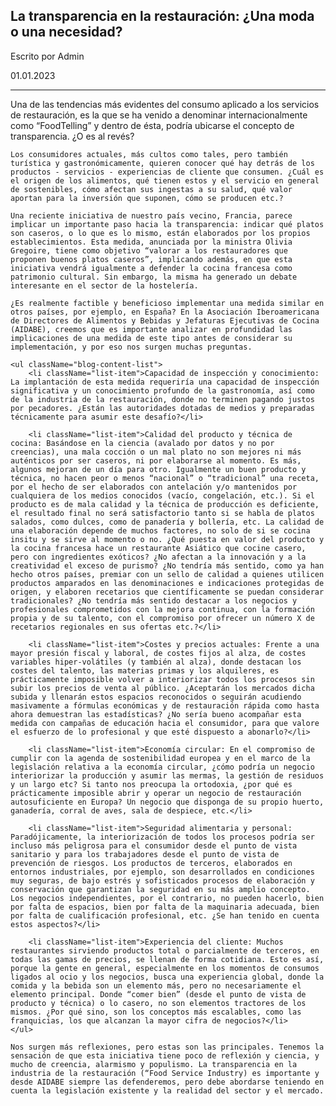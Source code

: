 
<h2 className="blog-post-title">La transparencia en la restauración: ¿Una moda o una necesidad?</h2>
<div className="credits">
    <p className="written-by">Escrito por Admin</p>
    <p className="post-date">01.01.2023</p>
</div>

<BlogImg src="/post-1.jpg" alt="" />

<hr />

<div className="content-wrapper">
    Una de las tendencias más evidentes del consumo aplicado a los servicios de restauración, es la que se ha venido a denominar internacionalmente como “FoodTelling” y dentro de ésta, podría ubicarse el concepto de transparencia. ¿O es al revés?

    Los consumidores actuales, más cultos como tales, pero también turística y gastronómicamente, quieren conocer qué hay detrás de los productos - servicios - experiencias de cliente que consumen. ¿Cuál es el origen de los alimentos, qué tienen estos y el servicio en general de sostenibles, cómo afectan sus ingestas a su salud, qué valor aportan para la inversión que suponen, cómo se producen etc.?

    Una reciente iniciativa de nuestro país vecino, Francia, parece implicar un importante paso hacia la transparencia: indicar qué platos son caseros, o lo que es lo mismo, están elaborados por los propios establecimientos. Esta medida, anunciada por la ministra Olivia Gregoire, tiene como objetivo “valorar a los restauradores que proponen buenos platos caseros”, implicando además, en que esta iniciativa vendrá igualmente a defender la cocina francesa como patrimonio cultural. Sin embargo, la misma ha generado un debate interesante en el sector de la hostelería.

    ¿Es realmente factible y beneficioso implementar una medida similar en otros países, por ejemplo, en España? En la Asociación Iberoamericana de Directores de Alimentos y Bebidas y Jefaturas Ejecutivas de Cocina (AIDABE), creemos que es importante analizar en profundidad las implicaciones de una medida de este tipo antes de considerar su implementación, y por eso nos surgen muchas preguntas.

    <ul className="blog-content-list">
        <li className="list-item">Capacidad de inspección y conocimiento: La implantación de esta medida requeriría una capacidad de inspección significativa y un conocimiento profundo de la gastronomía, así como de la industria de la restauración, donde no terminen pagando justos por pecadores. ¿Están las autoridades dotadas de medios y preparadas técnicamente para asumir este desafío?</li>

        <li className="list-item">Calidad del producto y técnica de cocina: Basándose en la ciencia (avalado por datos y no por creencias), una mala cocción o un mal plato no son mejores ni más auténticos por ser caseros, ni por elaborarse al momento. Es más, algunos mejoran de un día para otro. Igualmente un buen producto y técnica, no hacen peor o menos “nacional” o “tradicional” una receta, por el hecho de ser elaborados con antelación y/o mantenidos por cualquiera de los medios conocidos (vacío, congelación, etc.). Si el producto es de mala calidad y la técnica de producción es deficiente, el resultado final no será satisfactorio tanto si se habla de platos salados, como dulces, como de panadería y bollería, etc. La calidad de una elaboración depende de muchos factores, no solo de si se cocina insitu y se sirve al momento o no. ¿Qué puesta en valor del producto y la cocina francesa hace un restaurante Asiático que cocine casero, pero con ingredientes exóticos? ¿No afectan a la innovación y a la creatividad el exceso de purismo? ¿No tendría más sentido, como ya han hecho otros países, premiar con un sello de calidad a quienes utilicen productos amparados en las denominaciones e indicaciones protegidas de origen, y elaboren recetarios que científicamente se puedan considerar tradicionales? ¿No tendría más sentido destacar a los negocios y profesionales comprometidos con la mejora continua, con la formación propia y de su talento, con el compromiso por ofrecer un número X de recetarios regionales en sus ofertas etc.?</li>

        <li className="list-item">Costes y precios actuales: Frente a una mayor presión fiscal y laboral, de costes fijos al alza, de costes variables hiper-volátiles (y también al alza), donde destacan los costes del talento, las materias primas y los alquileres, es prácticamente imposible volver a interiorizar todos los procesos sin subir los precios de venta al público. ¿Aceptarán los mercados dicha subida y llenarán estos espacios reconocidos o seguirán acudiendo masivamente a fórmulas económicas y de restauración rápida como hasta ahora demuestran las estadísticas? ¿No sería bueno acompañar esta medida con campañas de educación hacia el consumidor, para que valore el esfuerzo de lo profesional y que esté dispuesto a abonarlo?</li>

        <li className="list-item">Economía circular: En el compromiso de cumplir con la agenda de sostenibilidad europea y en el marco de la legislación relativa a la economía circular, ¿cómo podría un negocio interiorizar la producción y asumir las mermas, la gestión de residuos y un largo etc? Si tanto nos preocupa la ortodoxia, ¿por qué es prácticamente imposible abrir y operar un negocio de restauración autosuficiente en Europa? Un negocio que disponga de su propio huerto, ganadería, corral de aves, sala de despiece, etc.</li>

        <li className="list-item">Seguridad alimentaria y personal: Paradójicamente, la interiorización de todos los procesos podría ser incluso más peligrosa para el consumidor desde el punto de vista sanitario y para los trabajadores desde el punto de vista de prevención de riesgos. Los productos de terceros, elaborados en entornos industriales, por ejemplo, son desarrollados en condiciones muy seguras, de bajo estrés y sofisticados procesos de elaboración y conservación que garantizan la seguridad en su más amplio concepto. Los negocios independientes, por el contrario, no pueden hacerlo, bien por falta de espacios, bien por falta de la maquinaria adecuada, bien por falta de cualificación profesional, etc. ¿Se han tenido en cuenta estos aspectos?</li>

        <li className="list-item">Experiencia del cliente: Muchos restaurantes sirviendo productos total o parcialmente de terceros, en todas las gamas de precios, se llenan de forma cotidiana. Esto es así, porque la gente en general, especialmente en los momentos de consumos ligados al ocio y los negocios, busca una experiencia global, donde la comida y la bebida son un elemento más, pero no necesariamente el elemento principal. Donde “comer bien” (desde el punto de vista de producto y técnica) o lo casero, no son elementos tractores de los mismos. ¿Por qué sino, son los conceptos más escalables, como las franquicias, los que alcanzan la mayor cifra de negocios?</li>
    </ul>

    Nos surgen más reflexiones, pero estas son las principales. Tenemos la sensación de que esta iniciativa tiene poco de reflexión y ciencia, y mucho de creencia, alarmismo y populismo. La transparencia en la industria de la restauración (“Food Service Industry) es importante y desde AIDABE siempre las defenderemos, pero debe abordarse teniendo en cuenta la legislación existente y la realidad del sector y el mercado.
</div>


